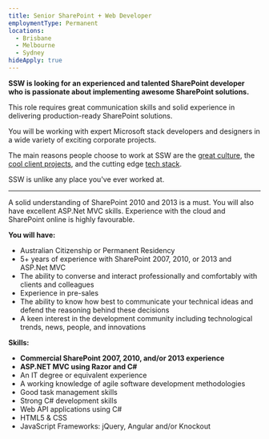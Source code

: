 ```yaml
---
title: Senior SharePoint + Web Developer
employmentType: Permanent
locations:
  - Brisbane
  - Melbourne
  - Sydney
hideApply: true
---
```


**SSW is looking for an experienced and talented SharePoint developer who is passionate about implementing awesome SharePoint solutions.**

This role requires great communication skills and solid experience in delivering production-ready SharePoint solutions.

You will be working with expert Microsoft stack developers and designers in a wide variety of exciting corporate projects.

The main reasons people choose to work at SSW are the [great culture](https://www.ssw.com.au/company/culture), the [cool client projects](https://www.ssw.com.au/company/clients), and the cutting edge [tech stack](https://www.ssw.com.au/consulting).

SSW is unlike any place you've ever worked at.

***

A solid understanding of SharePoint 2010 and 2013 is a must. You will also have excellent ASP.Net MVC skills. Experience with the cloud and SharePoint online is highly favourable.

**You will have:**

* Australian Citizenship or Permanent Residency
* 5+ years of experience with SharePoint 2007, 2010, or 2013 and ASP.Net MVC
* The ability to converse and interact professionally and comfortably with clients and colleagues
* Experience in pre-sales
* The ability to know how best to communicate your technical ideas and defend the reasoning behind these decisions
* A keen interest in the development community including technological trends, news, people, and innovations

**Skills:**

* **Commercial SharePoint 2007, 2010, and/or 2013 experience**
* **ASP.NET MVC using Razor and C#**
* An IT degree or equivalent experience
* A working knowledge of agile software development methodologies
* Good task management skills
* Strong C# development skills
* Web API applications using C#
* HTML5 & CSS
* JavaScript Frameworks: jQuery, Angular and/or Knockout
